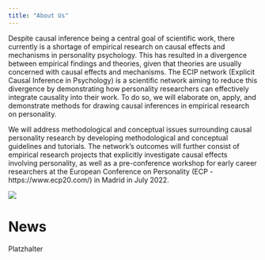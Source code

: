 ---
title: "About Us"
---
<p> Despite causal inference being a central goal of scientific work, there currently is a shortage of empirical research on causal effects and mechanisms in personality psychology. This has resulted in a divergence between empirical findings and theories, given that theories are usually concerned with causal effects and mechanisms. The ECIP network (Explicit Causal Inference in Psychology) is a scientific network aiming to reduce this divergence by demonstrating how personality researchers can effectively integrate causality into their work. To do so, we will elaborate on, apply, and demonstrate methods for drawing causal inferences in empirical research on personality. </p>
We will address methodological and conceptual issues surrounding causal personality research by developing methodological and conceptual guidelines and tutorials. The network’s outcomes will further consist of empirical research projects that explicitly investigate causal effects involving personality, as well as a pre-conference workshop for early career researchers at the European Conference on Personality (ECP - https://www.ecp20.com/) in Madrid in July 2022.

<img src="files/logo.jpg">

# News
Platzhalter